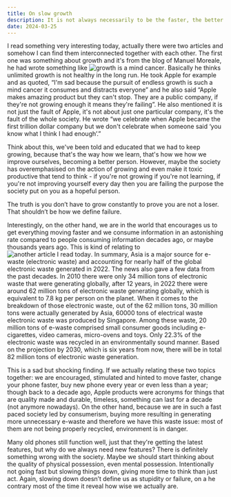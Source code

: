 ```yaml
---
title: On slow growth
description: It is not always necessarily to be the faster, the better. Slow doesn't define us as a failure. 
date: 2024-03-25
---
```


I read something very interesting today, actually there were two articles and somehow I can find them interconnected together with each other. The first one was something about growth and it's from the blog of Manuel Moreale, he had wrote something like ![growth is a mind cancer](https://manuelmoreale.com/growth-is-a-mind-cancer). Basically he thinks unlimited growth is not healthy in the long run. He took Apple for example and as quoted, “I'm sad because the pursuit of endless growth is such a mind cancer it consumes and distracts everyone” and he also said “Apple makes amazing product but they can't stop. They are a public company, if they're not growing enough it means they're failing”. He also mentioned it is not just the fault of Apple, it's not about just one particular company, it's the fault of the whole society. He wrote “we celebrate when Apple became the first trillion dollar company but we don't celebrate when someone said ‘you know what I think I had enough’.” 

Think about this, we've been told and educated that we had to keep growing, because that's the way how we learn, that's how we how we improve ourselves, becoming a better person. However, maybe the society has overemphasised on the action of growing and even make it toxic productive that tend to think - if you're not growing if you're not learning, if you're not improving yourself every day then you are failing the purpose the society put on you as a hopeful person. 

The truth is you don’t have to grow constantly to prove you are not a loser.  That shouldn’t be how we define failure. 

Interestingly, on the other hand, we are in the world that encourages us to get everything moving faster and we consume information in an astonishing rate compared to people consuming information decades ago, or maybe thousands years ago.  This is kind of relating to ![another article I read today](https://www.straitstimes.com/world/e-waste-growing-five-times-faster-than-official-recycling-rates-un). In summary, Asia is a major source for e-waste (electronic waste) and accounting for nearly half of the global electronic waste generated in 2022. The news also gave a few data from the past decades. In 2010 there were only 34 million tons of electronic waste that were generating globally, after 12 years, in 2022 there were around 62 million tons of electronic waste generating globally, which is equivalent to 7.8 kg per person on the planet. When it comes to the breakdown of those electronic waste, out of the 62 million tons, 30 million tons were actually generated by Asia, 60000 tons of electrical waste electronic waste was produced by Singapore. Among these waste, 20 million tons of e-waste comprised small consumer goods including e-cigarettes, video cameras, micro-ovens and toys. Only 22.3% of the electronic waste was recycled in an environmentally sound manner. Based on the projection by 2030, which is six years from now, there will be in total 82 million tons of electronic waste generation. 

This is a sad but shocking finding. If we actually relating these two topics together: we are encouraged, stimulated and hinted to move faster, change your phone faster, buy new phone every year or even less than a year; though back to a decade ago, Apple products were acronyms for things that are quality made and durable, timeless, something can last for a decade (not anymore nowadays). On the other hand, because we are in such a fast paced society led by consumerism, buying more resulting in generating more unnecessary e-waste and therefore we have this waste issue: most of them are not being properly recycled, environment is in danger. 

Many old phones still function well, just that they're getting the latest features, but why do we always need new features? There is definitely something wrong with the society. Maybe we should start thinking about the quality of physical possession, even mental possession. Intentionally not going fast but slowing things down, giving more time to think than just act. Again, slowing down doesn’t define us as stupidity or failure, on a he contrary most of the time it reveal how wise we actually are.  
